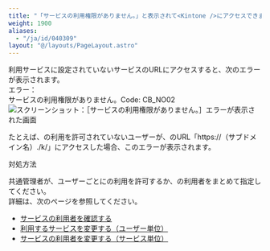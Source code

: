 ```yaml
---
title: "「サービスの利用権限がありません。」と表示されて<Kintone />にアクセスできません"
weight: 1900
aliases:
  - "/ja/id/040309"
layout: "@/layouts/PageLayout.astro"
---
```




利用サービスに設定されていないサービスのURLにアクセスすると、次のエラーが表示されます。  
エラー：  
サービスの利用権限がありません。Code: CB_NO02  
<Img src="/k/kintone/img-ja/general_not_available_service_img01.png" alt="スクリーンショット：［サービスの利用権限がありません。］エラーが表示された画面" />  

たとえば、<Kintone />の利用を許可されていないユーザーが、<Kintone />のURL「https://（サブドメイン名）.<CybozuCom />/k/」にアクセスした場合、このエラーが表示されます。  

<Heading id="general_not_available_service_10">対処方法</Heading>

<Slash />共通管理者が、ユーザーごとに<Kintone />の利用を許可するか、<Kintone />の利用者をまとめて指定してください。  
詳細は、次のページを参照してください。  

* [サービスの利用者を確認する](/general/ja/id/020248.html)  
* [利用するサービスを変更する（ユーザー単位）](/general/ja/id/020251.html)  
* [サービスの利用者を変更する（サービス単位）](/general/ja/id/020250.html)
